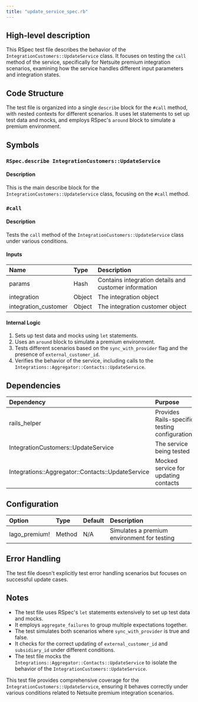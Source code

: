 ```yaml
---
title: "update_service_spec.rb"
---
```


## High-level description
This RSpec test file describes the behavior of the `IntegrationCustomers::UpdateService` class. It focuses on testing the `call` method of the service, specifically for Netsuite premium integration scenarios, examining how the service handles different input parameters and integration states.

## Code Structure
The test file is organized into a single `describe` block for the `#call` method, with nested contexts for different scenarios. It uses let statements to set up test data and mocks, and employs RSpec's `around` block to simulate a premium environment.

## Symbols

### `RSpec.describe IntegrationCustomers::UpdateService`
#### Description
This is the main describe block for the `IntegrationCustomers::UpdateService` class, focusing on the `#call` method.

### `#call`
#### Description
Tests the `call` method of the `IntegrationCustomers::UpdateService` class under various conditions.

#### Inputs
| Name | Type | Description |
|:-----|:-----|:------------|
| params | Hash | Contains integration details and customer information |
| integration | Object | The integration object |
| integration_customer | Object | The integration customer object |

#### Internal Logic
1. Sets up test data and mocks using `let` statements.
2. Uses an `around` block to simulate a premium environment.
3. Tests different scenarios based on the `sync_with_provider` flag and the presence of `external_customer_id`.
4. Verifies the behavior of the service, including calls to the `Integrations::Aggregator::Contacts::UpdateService`.

## Dependencies
| Dependency | Purpose |
|:-----------|:--------|
| rails_helper | Provides Rails-specific testing configurations |
| IntegrationCustomers::UpdateService | The service being tested |
| Integrations::Aggregator::Contacts::UpdateService | Mocked service for updating contacts |

## Configuration
| Option | Type | Default | Description |
|:-------|:-----|:--------|:------------|
| lago_premium! | Method | N/A | Simulates a premium environment for testing |

## Error Handling
The test file doesn't explicitly test error handling scenarios but focuses on successful update cases.

## Notes
- The test file uses RSpec's `let` statements extensively to set up test data and mocks.
- It employs `aggregate_failures` to group multiple expectations together.
- The test simulates both scenarios where `sync_with_provider` is true and false.
- It checks for the correct updating of `external_customer_id` and `subsidiary_id` under different conditions.
- The test file mocks the `Integrations::Aggregator::Contacts::UpdateService` to isolate the behavior of the `IntegrationCustomers::UpdateService`.

This test file provides comprehensive coverage for the `IntegrationCustomers::UpdateService`, ensuring it behaves correctly under various conditions related to Netsuite premium integration scenarios.